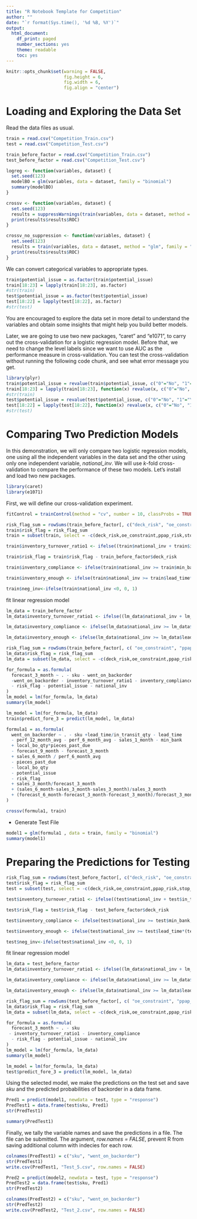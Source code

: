 ```yaml
---
title: "R Notebook Template for Competition"
author: ""
date: "`r format(Sys.time(), '%d %B, %Y')`"
output:
  html_document:
    df_print: paged
    number_sections: yes
    theme: readable
    toc: yes
---
```


```r
knitr::opts_chunk$set(warning = FALSE, 
                      fig.height = 6,
                      fig.width = 6,
                      fig.align = "center")
```


# Loading and Exploring the Data Set


Read the data files as usual.
```r
train = read.csv("Competition_Train.csv")
test = read.csv("Competition_Test.csv")
```

```r
train_before_factor = read.csv("Competition_Train.csv")
test_before_factor = read.csv("Competition_Test.csv")
```

```r
logreg <- function(variables, dataset) {
  set.seed(123)
  modelBO = glm(variables, data = dataset, family = "binomial")
  summary(modelBO)
}
```

```r
crossv <- function(variables, dataset) {
  set.seed(123)
  results = suppressWarnings(train(variables, data = dataset, method = "glm", family = "binomial", trControl = fitControl, metric = "ROC"))
  print(results$results$ROC)
}
```

```r
crossv_no_suppression <- function(variables, dataset) {
  set.seed(123)
  results = train(variables, data = dataset, method = "glm", family = "binomial", trControl = fitControl, metric = "ROC")
  print(results$results$ROC)
}
```

We can convert categorical variables to appropriate types.
```r
train$potential_issue = as.factor(train$potential_issue)
train[18:23] = lapply(train[18:23], as.factor)
#str(train)
test$potential_issue = as.factor(test$potential_issue)
test[18:22] = lapply(test[18:22], as.factor)
#str(test)

```


You are encouraged to explore the data set in more detail to understand the variables and obtain some insights that might help you build better models.


Later, we are going to use two new packages, "caret" and "e1071", to carry out the cross-validation for a logistic regression model.  Before that, we need to change the level labels since we want to use AUC as the performance measure in cross-validation. You can test the cross-validation without running the following code chunk, and see what error message you get.
```r
library(plyr)
train$potential_issue = revalue(train$potential_issue, c("0"="No", "1"="Yes"))
train[18:23] = lapply(train[18:23], function(x) revalue(x, c("0"="No", "1"="Yes")))
#str(train)
test$potential_issue = revalue(test$potential_issue, c("0"="No", "1"="Yes"))
test[18:22] = lapply(test[18:22], function(x) revalue(x, c("0"="No", "1"="Yes")))
#str(test)
```


# Comparing Two Prediction Models


In this demonstration, we will only compare two logistic regression models, one using all the independent variables in the data set and the other using only one independent variable, *national_inv*. We will use $k$-fold cross-validation to compare the performance of these two models. Let's install and load two new packages.
```r
library(caret)
library(e1071)
```


First, we will define our cross-validation experiment.
```r
fitControl = trainControl(method = "cv", number = 10, classProbs = TRUE, summaryFunction = twoClassSummary)
```


```r
risk_flag_sum = rowSums(train_before_factor[, c("deck_risk", "oe_constraint", "ppap_risk", "stop_auto_buy","rev_stop")])
train$risk_flag = risk_flag_sum
train = subset(train, select = -c(deck_risk,oe_constraint,ppap_risk,stop_auto_buy,rev_stop))
```

```r
train$inventory_turnover_ratio1 <- ifelse((train$national_inv + train$in_transit_qty) == 0, 0, train$sales_1_month / ((train$national_inv + train$in_transit_qty) / 2))
```

```r
train$risk_flag = train$risk_flag - train_before_factor$deck_risk
```

```r
train$inventory_compliance <- ifelse(train$national_inv >= train$min_bank, 1, 0)
```

```r
train$inventory_enough <- ifelse(train$national_inv >= train$lead_time*(train$forecast_3_month/90), 1, 0)
```


```r
train$neg_inv<-ifelse(train$national_inv <0, 0, 1)
```

fit linear regression model
```r
lm_data = train_before_factor
lm_data$inventory_turnover_ratio1 <- ifelse((lm_data$national_inv + lm_data$in_transit_qty) == 0, 0, lm_data$sales_1_month / ((lm_data$national_inv + lm_data$in_transit_qty) / 2))
```

```r
lm_data$inventory_compliance <- ifelse(lm_data$national_inv >= lm_data$min_bank, 1, 0)
```

```r
lm_data$inventory_enough <- ifelse(lm_data$national_inv >= lm_data$lead_time*(lm_data$forecast_3_month/90), 1, 0)
```

```r
risk_flag_sum = rowSums(train_before_factor[, c( "oe_constraint", "ppap_risk", "stop_auto_buy","rev_stop")])
lm_data$risk_flag = risk_flag_sum
lm_data = subset(lm_data, select = -c(deck_risk,oe_constraint,ppap_risk,stop_auto_buy,rev_stop))
```

```r
for_formula = as.formula(
  forecast_3_month ~ . - sku - went_on_backorder
  -went_on_backorder - inventory_turnover_ratio1 - inventory_compliance
  - risk_flag - potential_issue - national_inv
)
lm_model = lm(for_formula, lm_data)
summary(lm_model)
```


```r
lm_model = lm(for_formula, lm_data)
train$predict_fore_3 = predict(lm_model, lm_data)
```


```r
formula1 = as.formula(
  went_on_backorder ~ . - sku +lead_time/in_transit_qty - lead_time
  - perf_12_month_avg - perf_6_month_avg - sales_1_month - min_bank
  + local_bo_qty*pieces_past_due
  - forecast_9_month - forecast_3_month
  + sales_6_month / perf_6_month_avg
  - pieces_past_due
  - local_bo_qty
  - potential_issue
  - risk_flag
  + sales_3_month/forecast_3_month
  + (sales_6_month-sales_3_month-sales_3_month)/sales_3_month
  + (forecast_6_month-forecast_3_month-forecast_3_month)/forecast_3_month
)
```
```r
crossv(formula1, train)
```

- Generate Test File

```r
model1 = glm(formula1 , data = train, family = "binomial")
summary(model1)
```

# Preparing the Predictions for Testing

```r
risk_flag_sum = rowSums(test_before_factor[, c("deck_risk", "oe_constraint", "ppap_risk", "stop_auto_buy","rev_stop")])
test$risk_flag = risk_flag_sum
test = subset(test, select = -c(deck_risk,oe_constraint,ppap_risk,stop_auto_buy,rev_stop))
```

```r
test$inventory_turnover_ratio1 <- ifelse((test$national_inv + test$in_transit_qty) == 0, 0, test$sales_1_month / ((test$national_inv + test$in_transit_qty) / 2))
```

```r
test$risk_flag = test$risk_flag - test_before_factor$deck_risk
```

```r
test$inventory_compliance <- ifelse(test$national_inv >= test$min_bank, 1, 0)
```

```r
test$inventory_enough <- ifelse(test$national_inv >= test$lead_time*(test$forecast_3_month/90), 1, 0)
```

```r
test$neg_inv<-ifelse(test$national_inv <0, 0, 1)
```


fit linear regression model
```r
lm_data = test_before_factor
lm_data$inventory_turnover_ratio1 <- ifelse((lm_data$national_inv + lm_data$in_transit_qty) == 0, 0, lm_data$sales_1_month / ((lm_data$national_inv + lm_data$in_transit_qty) / 2))
```

```r
lm_data$inventory_compliance <- ifelse(lm_data$national_inv >= lm_data$min_bank, 1, 0)
```

```r
lm_data$inventory_enough <- ifelse(lm_data$national_inv >= lm_data$lead_time*(lm_data$forecast_3_month/90), 1, 0)
```

```r
risk_flag_sum = rowSums(test_before_factor[, c( "oe_constraint", "ppap_risk", "stop_auto_buy","rev_stop")])
lm_data$risk_flag = risk_flag_sum
lm_data = subset(lm_data, select = -c(deck_risk,oe_constraint,ppap_risk,stop_auto_buy,rev_stop))
```

```r
for_formula = as.formula(
  forecast_3_month ~ . - sku
 - inventory_turnover_ratio1 - inventory_compliance
  - risk_flag - potential_issue - national_inv
)
lm_model = lm(for_formula, lm_data)
summary(lm_model)
```


```r
lm_model = lm(for_formula, lm_data)
test$predict_fore_3 = predict(lm_model, lm_data)
```

Using the selected model, we make the predictions on the test set and save *sku* and the predicted probabilities of backorder in a data frame.
```r
Pred1 = predict(model1, newdata = test, type = "response")
PredTest1 = data.frame(test$sku, Pred1)
str(PredTest1)
```

```r
summary(PredTest1)
```


Finally, we tally the variable names and save the predictions in a file. The file can be submitted. The argument, *row.names = FALSE*, prevent R from saving additional column with indecies for each row.
```r
colnames(PredTest1) = c("sku", "went_on_backorder")
str(PredTest1)
write.csv(PredTest1, "Test_5.csv", row.names = FALSE)
```


```r
Pred2 = predict(model2, newdata = test, type = "response")
PredTest2 = data.frame(test$sku, Pred1)
str(PredTest2)
```

```r
colnames(PredTest2) = c("sku", "went_on_backorder")
str(PredTest2)
write.csv(PredTest2, "Test_2.csv", row.names = FALSE)
```
